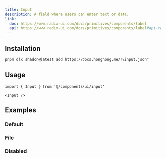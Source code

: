 ```yaml
---
title: Input
description: A field where users can enter text or data.
link:
  doc: https://www.radix-ui.com/docs/primitives/components/label
  api: https://www.radix-ui.com/docs/primitives/components/label#api-reference
---
```


<ComponentPreview name='input/input' />

## Installation

```bash
pnpm dlx shadcn@latest add https://docs.honghong.me/r/input.json"
```

## Usage

```tsx
import { Input } from '@/components/ui/input'
```

```tsx
<Input />
```

## Examples

### Default

<ComponentPreview name='input/input' />

### File

<ComponentPreview name='input/file' />

### Disabled

<ComponentPreview name='input/disabled' />
